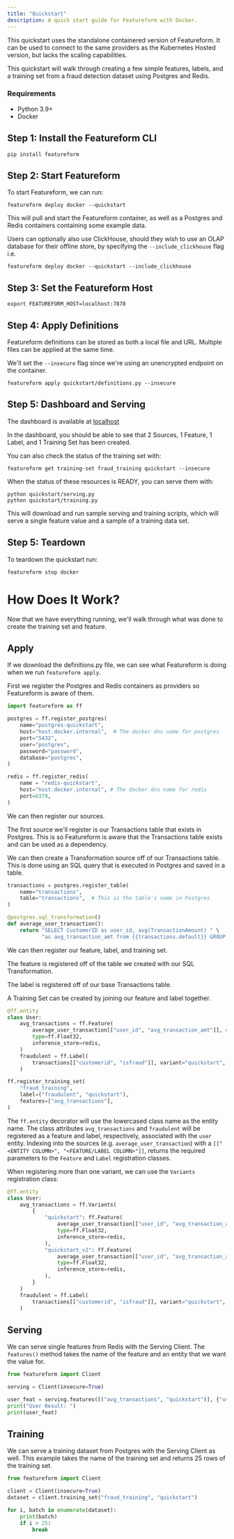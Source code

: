 ```yaml
---
title: "Quickstart"
description: A quick start guide for Featureform with Docker.
---
```


This quickstart uses the standalone containered version of Featureform. It can be used to connect to the same providers
as the Kubernetes Hosted version, but lacks the scaling capabilities.

This quickstart will walk through creating a few simple features, labels, and a training set from a fraud
detection dataset using Postgres and Redis.

### Requirements

- Python 3.9+
- Docker

## Step 1: Install the Featureform CLI

```shell
pip install featureform
```

## Step 2: Start Featureform

To start Featureform, we can run:
```shell
featureform deploy docker --quickstart
```

This will pull and start the Featureform container, as well as a Postgres and Redis containers containing some
example data.

Users can optionally also use ClickHouse, should they wish to use an OLAP database for their offline store, by specifying
the `--include_clickhouse` flag i.e.

```shell
featureform deploy docker --quickstart --include_clickhouse
```

## Step 3: Set the Featureform Host

```shell
export FEATUREFORM_HOST=localhost:7878 
```

## Step 4: Apply Definitions

Featureform definitions can be stored as both a local file and URL. Multiple files can be applied at the same time.

We'll set the `--insecure` flag since we're using an unencrypted endpoint on the container.

```shell
featureform apply quickstart/definitions.py --insecure
```

## Step 5: Dashboard and Serving

The dashboard is available at [localhost](http://localhost)

In the dashboard, you should be able to see that 2 Sources, 1 Feature, 1 Label, and 1 Training Set has been created.

You can also check the status of the training set with:

```shell
featureform get training-set fraud_training quickstart --insecure
```

When the status of these resources is READY, you can serve them with:

```shell
python quickstart/serving.py
python quickstart/training.py
```

This will download and run sample serving and training scripts, which will serve a single feature value and a sample
of a training data set.

## Step 5: Teardown

To teardown the quickstart run:

```shell
featureform stop docker
```

# How Does It Work?

Now that we have everything running, we'll walk through what was done to create the training set and feature.

## Apply

If we download the definitions.py file, we can see what Featureform is doing when we run `featureform apply`.

First we register the Postgres and Redis containers as providers so Featureform is aware of them.

```python definitions.py
import featureform as ff

postgres = ff.register_postgres(
    name="postgres-quickstart",
    host="host.docker.internal",  # The docker dns name for postgres
    port="5432",
    user="postgres",
    password="password",
    database="postgres",
)

redis = ff.register_redis(
    name = "redis-quickstart",
    host="host.docker.internal", # The docker dns name for redis
    port=6379,
)
```

We can then register our sources.

The first source we'll register is our Transactions table that exists in Postgres. This is so Featureform is aware that the
Transactions table exists and can be used as a dependency.

We can then create a Transformation source off of our Transactions table. This is done using an SQL query that is
executed in Postgres and saved in a table.

```python definitions.py
transactions = postgres.register_table(
    name="transactions",
    table="transactions",  # This is the table's name in Postgres
)

@postgres.sql_transformation()
def average_user_transaction():
    return "SELECT CustomerID as user_id, avg(TransactionAmount) " \
           "as avg_transaction_amt from {{transactions.default}} GROUP BY user_id"
```

We can then register our feature, label, and training set.

The feature is registered off of the table we created with our SQL Transformation.

The label is registered off of our base Transactions table.

A Training Set can be created by joining our feature and label together.

```python definitions.py
@ff.entity
class User:
    avg_transactions = ff.Feature(
        average_user_transaction[["user_id", "avg_transaction_amt"]], # We can optional include the `timestamp_column` "timestamp" here
        type=ff.Float32,
        inference_store=redis,
    )
    fraudulent = ff.Label(
        transactions[["customerid", "isfraud"]], variant="quickstart", type=ff.Bool
    )

ff.register_training_set(
    "fraud_training",
    label=("fraudulent", "quickstart"),
    features=["avg_transactions"],
)
```

The `ff.entity` decorator will use the lowercased class name as the entity name. The class attributes `avg_transactions` and `fraudulent` will be registered as a feature and label, respectively, associated with the `user` entity. Indexing into the sources (e.g. `average_user_transaction`) with a `[["<ENTITY COLUMN>", "<FEATURE/LABEL COLUMN>"]]`, returns the required parameters to the `Feature` and `Label` registration classes.

When registering more than one variant, we can use the `Variants` registration class:

```python definitions.py
@ff.entity
class User:
    avg_transactions = ff.Variants(
        {
            "quickstart": ff.Feature(
                average_user_transaction[["user_id", "avg_transaction_amt"]],
                type=ff.Float32,
                inference_store=redis,
            ),
            "quickstart_v2": ff.Feature(
                average_user_transaction[["user_id", "avg_transaction_amt"]],
                type=ff.Float32,
                inference_store=redis,
            ),
        }
    )
    fraudulent = ff.Label(
        transactions[["customerid", "isfraud"]], variant="quickstart", type=ff.Bool
    )
```

## Serving

We can serve single features from Redis with the Serving Client. The `features()` method takes the name of the feature
and an entity that we want the value for.

```python serving.py
from featureform import Client

serving = Client(insecure=True)

user_feat = serving.features([("avg_transactions", "quickstart")], {"user": "C1214240"})
print("User Result: ")
print(user_feat)
```

## Training

We can serve a training dataset from Postgres with the Serving Client as well. This example takes the name of the
training set and returns 25 rows of the training set.

```python training.py
from featureform import Client

client = Client(insecure=True)
dataset = client.training_set("fraud_training", "quickstart")

for i, batch in enumerate(dataset):
    print(batch)
    if i > 25:
        break
```
